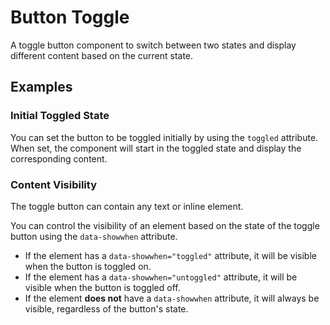 
<Meta of={toggleButtonStories} />

# Button Toggle

<p className="lead">A toggle button component to switch between two states and display different content based on the current state.</p>

<Canvas sourceState="shown" of={toggleButtonStories.Default} />
<div className="hide-col-default">
  <Controls of={toggleButtonStories.Default} />
</div>

<ComponentsPackageInstall component="<post-togglebutton>" />

## Examples

### Initial Toggled State

You can set the button to be toggled initially by using the `toggled` attribute. When set, the component will start in the toggled state and display the corresponding content.

<Canvas of={toggleButtonStories.InitiallyToggled} />

### Content Visibility

The toggle button can contain any text or inline element.

You can control the visibility of an element based on the state of the toggle button using the `data-showwhen` attribute.

- If the element has a `data-showwhen="toggled"` attribute, it will be visible when the button is toggled on.
- If the element has a `data-showwhen="untoggled"` attribute, it will be visible when the button is toggled off.
- If the element **does not** have a `data-showwhen` attribute, it will always be visible, regardless of the button's state.

<Canvas of={toggleButtonStories.ContentVisibility} />
